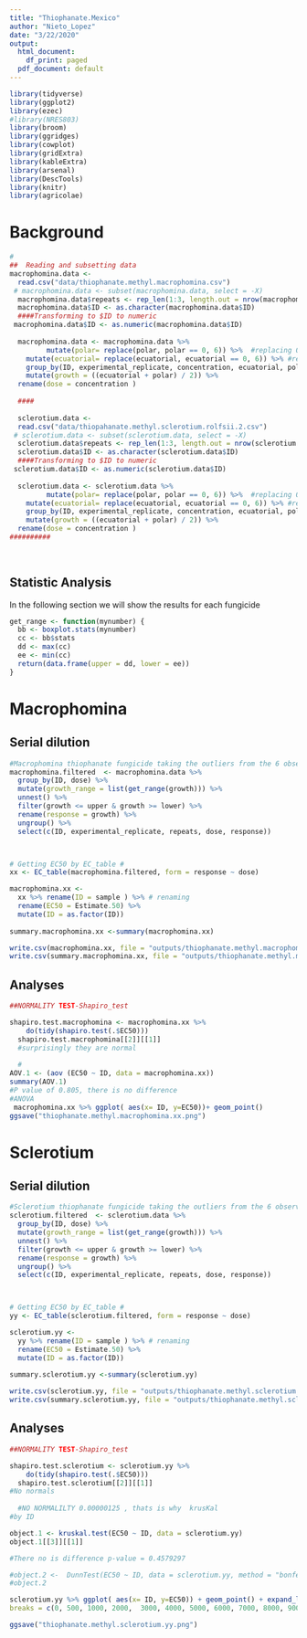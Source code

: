 ```yaml
---
title: "Thiophanate.Mexico"
author: "Nieto_Lopez"
date: "3/22/2020"
output:
  html_document:
    df_print: paged
  pdf_document: default
---
```


```r
library(tidyverse)
library(ggplot2)
library(ezec)
#library(NRES803)
library(broom)
library(ggridges)
library(cowplot)
library(gridExtra)
library(kableExtra)
library(arsenal)
library(DescTools)
library(knitr)
library(agricolae)
```

#  Background   





```r
#
##  Reading and subsetting data 
macrophomina.data <-
  read.csv("data/thiophanate.methyl.macrophomina.csv")
 # macrophomina.data <- subset(macrophomina.data, select = -X)
  macrophomina.data$repeats <- rep_len(1:3, length.out = nrow(macrophomina.data))
  macrophomina.data$ID <- as.character(macrophomina.data$ID)
  ####Transforming to $ID to numeric
 macrophomina.data$ID <- as.numeric(macrophomina.data$ID)
 
  macrophomina.data <- macrophomina.data %>%
         mutate(polar= replace(polar, polar == 0, 6)) %>%  #replacing 0 cm growth for the size of plug that is 0.6
    mutate(ecuatorial= replace(ecuatorial, ecuatorial == 0, 6)) %>% #replacing 0 cm growth for the size of plug that is 0.6
    group_by(ID, experimental_replicate, concentration, ecuatorial, polar, repeats) %>%
    mutate(growth = ((ecuatorial + polar) / 2)) %>% 
  rename(dose = concentration )
  
  ####
  
  sclerotium.data <-
  read.csv("data/thiopahanate.methyl.sclerotium.rolfsii.2.csv")
 # sclerotium.data <- subset(sclerotium.data, select = -X)
  sclerotium.data$repeats <- rep_len(1:3, length.out = nrow(sclerotium.data))
  sclerotium.data$ID <- as.character(sclerotium.data$ID)
  ####Transforming to $ID to numeric
 sclerotium.data$ID <- as.numeric(sclerotium.data$ID)
 
  sclerotium.data <- sclerotium.data %>%
         mutate(polar= replace(polar, polar == 0, 6)) %>%  #replacing 0 cm growth for the size of plug that is 0.6
    mutate(ecuatorial= replace(ecuatorial, ecuatorial == 0, 6)) %>% #replacing 0 cm growth for the size of plug that is 0.6
    group_by(ID, experimental_replicate, concentration, ecuatorial, polar, repeats) %>%
    mutate(growth = ((ecuatorial + polar) / 2)) %>% 
  rename(dose = concentration )
##########
 
    
```

##  Statistic Analysis 


In the following section we will show the results for each fungicide


```r
get_range <- function(mynumber) {
  bb <- boxplot.stats(mynumber)
  cc <- bb$stats
  dd <- max(cc)
  ee <- min(cc)
  return(data.frame(upper = dd, lower = ee))
}
```
#  Macrophomina
## Serial dilution

```r
#Macrophomina thiophanate fungicide taking the outliers from the 6 observations of each one USING THE FUCTION 
macrophomina.filtered  <- macrophomina.data %>%
  group_by(ID, dose) %>%
  mutate(growth_range = list(get_range(growth))) %>%
  unnest() %>% 
  filter(growth <= upper & growth >= lower) %>%
  rename(response = growth) %>%
  ungroup() %>%
  select(c(ID, experimental_replicate, repeats, dose, response))



# Getting EC50 by EC_table #
xx <- EC_table(macrophomina.filtered, form = response ~ dose)

macrophomina.xx <-
  xx %>% rename(ID = sample ) %>% # renaming
  rename(EC50 = Estimate.50) %>% 
  mutate(ID = as.factor(ID))
   
summary.macrophomina.xx <-summary(macrophomina.xx)

write.csv(macrophomina.xx, file = "outputs/thiophanate.methyl.macrophomina.EC50.csv") 
write.csv(summary.macrophomina.xx, file = "outputs/thiophanate.methyl.macrophomina.summary. EC50.csv") 

```
## Analyses 
```r
##NORMALITY TEST-Shapiro_test

shapiro.test.macrophomina <- macrophomina.xx %>%
    do(tidy(shapiro.test(.$EC50)))
  shapiro.test.macrophomina[[2]][[1]]
  #surprisingly they are normal
  
  #
AOV.1 <- (aov (EC50 ~ ID, data = macrophomina.xx))
summary(AOV.1)
#P value of 0.805, there is no difference 
#ANOVA
 macrophomina.xx %>% ggplot( aes(x= ID, y=EC50))+ geom_point() 
ggsave("thiophanate.methyl.macrophomina.xx.png")

```

#  Sclerotium
## Serial dilution

```r
#Sclerotium thiophanate fungicide taking the outliers from the 6 observations of each one USING THE FUCTION 
sclerotium.filtered  <- sclerotium.data %>%
  group_by(ID, dose) %>%
  mutate(growth_range = list(get_range(growth))) %>%
  unnest() %>% 
  filter(growth <= upper & growth >= lower) %>%
  rename(response = growth) %>%
  ungroup() %>%
  select(c(ID, experimental_replicate, repeats, dose, response))



# Getting EC50 by EC_table #
yy <- EC_table(sclerotium.filtered, form = response ~ dose)

sclerotium.yy <-
  yy %>% rename(ID = sample ) %>% # renaming
  rename(EC50 = Estimate.50) %>% 
  mutate(ID = as.factor(ID))
   
summary.sclerotium.yy <-summary(sclerotium.yy)

write.csv(sclerotium.yy, file = "outputs/thiophanate.methyl.sclerotium.EC50.csv") 
write.csv(summary.sclerotium.yy, file = "outputs/thiophanate.methyl.sclerotium.summary. EC50.csv")

```
## Analyses
```r

##NORMALITY TEST-Shapiro_test

shapiro.test.sclerotium <- sclerotium.yy %>%
    do(tidy(shapiro.test(.$EC50)))
  shapiro.test.sclerotium[[2]][[1]]
#No normals
  
  #NO NORMALILTY 0.00000125 , thats is why  krusKal
#by ID

object.1 <- kruskal.test(EC50 ~ ID, data = sclerotium.yy)
object.1[[3]][[1]]

#There no is difference p-value = 0.4579297

#object.2 <-  DunnTest(EC50 ~ ID, data = sclerotium.yy, method = "bonferroni")
#object.2 

sclerotium.yy %>% ggplot( aes(x= ID, y=EC50)) + geom_point() + expand_limits( y = c(0, 27000)) +scale_y_continuous(
breaks = c(0, 500, 1000, 2000,  3000, 4000, 5000, 6000, 7000, 8000, 9000, 10000, 20000))

ggsave("thiophanate.methyl.sclerotium.yy.png")
```

